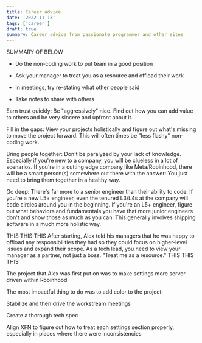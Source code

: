 ```yaml
---
title: Career advice
date: '2022-11-13'
tags: ['career']
draft: true
summary: Career advice from passionate programmer and other sites
---
```


SUMMARY OF BELOW

- Do the non-coding work to put team in a good position
- Ask your manager to treat you as a resource and offload their work

- In meetings, try re-stating what other people said
- Take notes to share with others

Earn trust quickly: Be "aggressively" nice. Find out how you can add value to others and be very sincere and upfront about it.

Fill in the gaps: View your projects holistically and figure out what's missing to move the project forward.
This will often times be "less flashy" non-coding work.

Bring people together: Don't be paralyzed by your lack of knowledge. Especially if you're new to a company,
you will be clueless in a lot of scenarios. If you're in a cutting edge company like Meta/Robinhood, there will
be a smart person(s) somewhere out there with the answer: You just need to bring them together in a healthy way.

Go deep: There's far more to a senior engineer than their ability to code. If you're a new L5+ engineer,
even the tenured L3/L4s at the company will code circles around you in the beginning.
If you're an L5+ engineer, figure out what behaviors and fundamentals you have that more junior
engineers don't and show those as much as you can.
This generally involves shipping software in a much more holistic way.

THIS THIS THIS
After starting, Alex told his managers that he was happy to offload any responsibilities they had so they
could focus on higher-level issues and expand their scope.
As a tech lead, you need to view your manager as a partner, not just a boss. "Treat me as a resource."
THIS THIS THIS

The project that Alex was first put on was to make settings more server-driven within Robinhood

The most impactful thing to do was to add color to the project:

Stabilize and then drive the workstream meetings

Create a thorough tech spec

Align XFN to figure out how to treat each settings section properly, especially in places where there were inconsistencies
